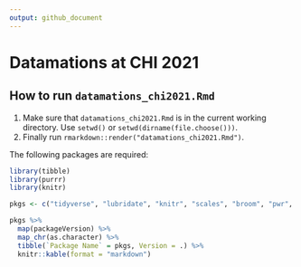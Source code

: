 ```yaml
---
output: github_document
---
```


<!-- README.md is generated from README.Rmd. Please edit that file -->

# Datamations at CHI 2021

## How to run `datamations_chi2021.Rmd`

1. Make sure that `datamations_chi2021.Rmd` is in the current working directory. 
Use `setwd()` or `setwd(dirname(file.choose()))`.
2. Finally run `rmarkdown::render("datamations_chi2021.Rmd")`.

The following packages are required:

```r
library(tibble)
library(purrr)
library(knitr)

pkgs <- c("tidyverse", "lubridate", "knitr", "scales", "broom", "pwr", "pacman")

pkgs %>% 
  map(packageVersion) %>% 
  map_chr(as.character) %>% 
  tibble(`Package Name` = pkgs, Version = .) %>% 
  knitr::kable(format = "markdown")
```

